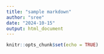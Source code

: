 ```yaml
---
title: "sample markdown"
author: "sree"
date: "2024-10-15"
output: html_document
---
```


```r
knitr::opts_chunk$set(echo = TRUE)
```
